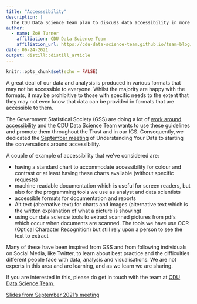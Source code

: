 ```yaml
---
title: "Accesssibility"
description: |
  The CDU Data Science Team plan to discuss data accessibility in more depth in the Understanding Your Data meetings in the 29 September 2021 meeting. This page will detail those reflections and links.
author:
  - name: Zoë Turner
    affiliation: CDU Data Science Team
    affiliation_url: https://cdu-data-science-team.github.io/team-blog/
date: 06-24-2021
output: distill::distill_article
---
```


```r
knitr::opts_chunk$set(echo = FALSE)
```

A great deal of our data and analysis is produced in various formats that may not be accessible to everyone. Whilst the majority are happy with the formats, it may be prohibitive to those with specific needs to the extent that they may not even know that data can be provided in formats that are accessible to them.

The Government Statistical Society (GSS) are doing a lot of [work around accessibility](https://gss.civilservice.gov.uk/news/accessibility-and-statistical-publications-what-do-you-want-to-know/) and the CDU Data Science Team wants to use these guidelines and promote them throughout the Trust and in our ICS. Consequently, we dedicated the [September meeting](https://cdu-data-science-team.github.io/presentations/2021-09-29%20UYD%20spreadsheet%20accessibility/UYD-Spreadsheet-Accessibility.html#1) of Understanding Your Data to starting the conversations around accessibility. 

A couple of example of accessibility that we've considered are:

* having a standard chart to accommodate accessibility for colour and contrast or at least having these charts available (without specific requests)
* machine readable documentation which is useful for screen readers, but also for the programming tools we use as analyst and data scientists
* accessible formats for documentation and reports
* Alt text (alternative text) for charts and images (alternative text which is the written explanation of what a picture is showing)
* using our data science tools to extract scanned pictures from pdfs which occur when documents are scanned. The tools we have use OCR (Optical Character Recognition) but still rely upon a person to see the text to extract

Many of these have been inspired from GSS and from following individuals on Social Media, like Twitter, to learn about best practice and the difficulties different people face with data, analysis and visualisations. We are not experts in this area and are learning, and as we learn we are sharing.

If you are interested in this, please do get in touch with the team at [CDU Data Science Team](mailto:cdudatascience@nottshc.nhs.uk). 

[Slides from September 2021's meeting](https://cdu-data-science-team.github.io/presentations/2021-09-29%20UYD%20spreadsheet%20accessibility/UYD-Spreadsheet-Accessibility.html#1)
